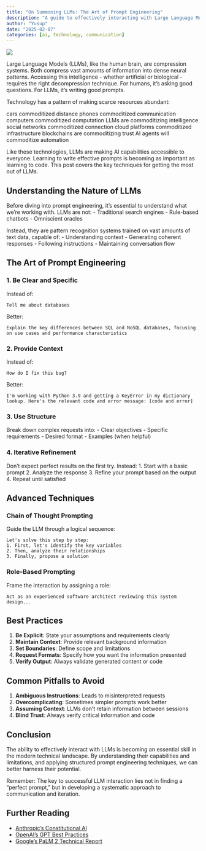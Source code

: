 ```yaml
---
title: "On Summoning LLMs: The Art of Prompt Engineering"
description: "A guide to effectively interacting with Large Language Models in the modern age"
author: "Yusup"
date: "2025-02-07"
categories: [ai, technology, communication]
---
```


![](summon.jpeg)

Large Language Models (LLMs), like the human brain, are compression systems. Both compress vast amounts of information into dense neural patterns. Accessing this intelligence - whether artificial or biological - requires the right decompression technique. For humans, it's asking good questions. For LLMs, it's writing good prompts.

Technology has a pattern of making scarce resources abundant:

cars commoditized distance
phones commoditized communication
computers commoditized computation
LLMs are commoditizing intelligence
social networks commoditized connection
cloud platforms commoditized infrastructure
blockchains are commoditizing trust
AI agents will commoditize automation

Like these technologies, LLMs are making AI capabilities accessible to everyone. Learning to write effective prompts is becoming as important as learning to code. This post covers the key techniques for getting the most out of LLMs.

## Understanding the Nature of LLMs

Before diving into prompt engineering, it's essential to understand what we're working with. LLMs are not:
- Traditional search engines
- Rule-based chatbots
- Omniscient oracles

Instead, they are pattern recognition systems trained on vast amounts of text data, capable of:
- Understanding context
- Generating coherent responses
- Following instructions
- Maintaining conversation flow

## The Art of Prompt Engineering

### 1. Be Clear and Specific

Instead of:
```
Tell me about databases
```

Better:
```
Explain the key differences between SQL and NoSQL databases, focusing on use cases and performance characteristics
```

### 2. Provide Context

Instead of:
```
How do I fix this bug?
```

Better:
```
I'm working with Python 3.9 and getting a KeyError in my dictionary lookup. Here's the relevant code and error message: [code and error]
```

### 3. Use Structure

Break down complex requests into:
- Clear objectives
- Specific requirements
- Desired format
- Examples (when helpful)

### 4. Iterative Refinement

Don't expect perfect results on the first try. Instead:
1. Start with a basic prompt
2. Analyze the response
3. Refine your prompt based on the output
4. Repeat until satisfied

## Advanced Techniques

### Chain of Thought Prompting

Guide the LLM through a logical sequence:
```
Let's solve this step by step:
1. First, let's identify the key variables
2. Then, analyze their relationships
3. Finally, propose a solution
```

### Role-Based Prompting

Frame the interaction by assigning a role:
```
Act as an experienced software architect reviewing this system design...
```

## Best Practices

1. **Be Explicit**: State your assumptions and requirements clearly
2. **Maintain Context**: Provide relevant background information
3. **Set Boundaries**: Define scope and limitations
4. **Request Formats**: Specify how you want the information presented
5. **Verify Output**: Always validate generated content or code

## Common Pitfalls to Avoid

1. **Ambiguous Instructions**: Leads to misinterpreted requests
2. **Overcomplicating**: Sometimes simpler prompts work better
3. **Assuming Context**: LLMs don't retain information between sessions
4. **Blind Trust**: Always verify critical information and code

## Conclusion

The ability to effectively interact with LLMs is becoming an essential skill in the modern technical landscape. By understanding their capabilities and limitations, and applying structured prompt engineering techniques, we can better harness their potential.

Remember: The key to successful LLM interaction lies not in finding a "perfect prompt," but in developing a systematic approach to communication and iteration.

## Further Reading

- [Anthropic's Constitutional AI](https://www.anthropic.com/research)
- [OpenAI's GPT Best Practices](https://platform.openai.com/docs/guides/gpt-best-practices)
- [Google's PaLM 2 Technical Report](https://ai.google/static/documents/palm2techreport.pdf)
